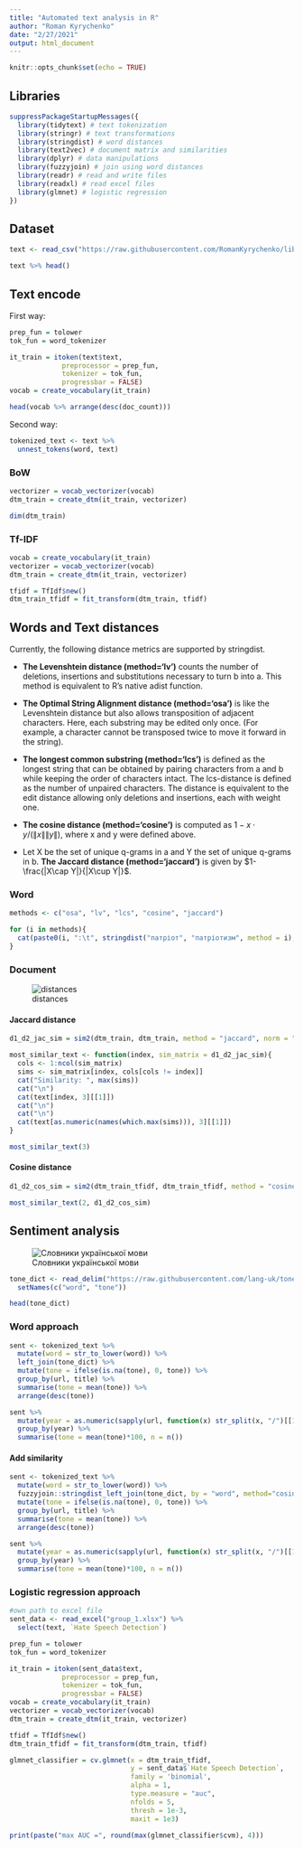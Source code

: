 ```yaml
---
title: "Automated text analysis in R"
author: "Roman Kyrychenko"
date: "2/27/2021"
output: html_document
---
```


```r
knitr::opts_chunk$set(echo = TRUE)
```

## Libraries

```r
suppressPackageStartupMessages({
  library(tidytext) # text tokenization
  library(stringr) # text transformations
  library(stringdist) # word distances
  library(text2vec) # document matrix and similarities
  library(dplyr) # data manipulations
  library(fuzzyjoin) # join using word distances
  library(readr) # read and write files
  library(readxl) # read excel files
  library(glmnet) # logistic regression
})
```

## Dataset

```r
text <- read_csv("https://raw.githubusercontent.com/RomanKyrychenko/library/master/data/pravda_sample.csv")

text %>% head()
```

## Text encode

First way:

```r
prep_fun = tolower
tok_fun = word_tokenizer

it_train = itoken(text$text, 
             preprocessor = prep_fun, 
             tokenizer = tok_fun, 
             progressbar = FALSE)
vocab = create_vocabulary(it_train)

head(vocab %>% arrange(desc(doc_count)))
```

Second way:

```r
tokenized_text <- text %>%
  unnest_tokens(word, text)
```

### BoW

```r
vectorizer = vocab_vectorizer(vocab)
dtm_train = create_dtm(it_train, vectorizer)

dim(dtm_train)
```

### Tf-IDF

```r
vocab = create_vocabulary(it_train)
vectorizer = vocab_vectorizer(vocab)
dtm_train = create_dtm(it_train, vectorizer)

tfidf = TfIdf$new()
dtm_train_tfidf = fit_transform(dtm_train, tfidf)
```

## Words and Text distances

Currently, the following distance metrics are supported by stringdist.

- **The Levenshtein distance (method='lv')** counts the number of deletions, insertions and substitutions necessary to turn b into a. This method is equivalent to R's native adist function.

- **The Optimal String Alignment distance (method='osa')** is like the Levenshtein distance but also allows transposition of adjacent characters. Here, each substring may be edited only once. (For example, a character cannot be transposed twice to move it forward in the string).

- **The longest common substring (method='lcs')** is defined as the longest string that can be obtained by pairing characters from a and b while keeping the order of characters intact. The lcs-distance is defined as the number of unpaired characters. The distance is equivalent to the edit distance allowing only deletions and insertions, each with weight one.

- **The cosine distance (method='cosine')** is computed as $1-x\cdot y/(\|x\|\|y\|)$, where x and y were defined above.

- Let X be the set of unique q-grams in a and Y the set of unique q-grams in b. **The Jaccard distance (method='jaccard')** is given by $1-\frac{|X\cap Y|}{|X\cup Y|}$.

### Word

```r
methods <- c("osa", "lv", "lcs", "cosine", "jaccard")

for (i in methods){
  cat(paste0(i, ":\t", stringdist("патріот", "патріотизм", method = i), "\n"))
}
```

### Document

![distances](distances.jpg)

#### Jaccard distance

```r
d1_d2_jac_sim = sim2(dtm_train, dtm_train, method = "jaccard", norm = "none")
```

```r
most_similar_text <- function(index, sim_matrix = d1_d2_jac_sim){
  cols <- 1:ncol(sim_matrix)
  sims <- sim_matrix[index, cols[cols != index]]
  cat("Similarity: ", max(sims))
  cat("\n")
  cat(text[index, 3][[1]])
  cat("\n")
  cat("\n")
  cat(text[as.numeric(names(which.max(sims))), 3][[1]])
}

most_similar_text(3)
```

#### Cosine distance

```r
d1_d2_cos_sim = sim2(dtm_train_tfidf, dtm_train_tfidf, method = "cosine", norm = "l2")
```

```r
most_similar_text(2, d1_d2_cos_sim)
```

## Sentiment analysis

![Словники української мови](https://lang.org.ua/uk/dictionaries/)

```r
tone_dict <- read_delim("https://raw.githubusercontent.com/lang-uk/tone-dict-uk/master/tone-dict-uk.tsv", delim = "\t", col_names = F) %>% 
  setNames(c("word", "tone"))

head(tone_dict)
```

### Word approach

```r
sent <- tokenized_text %>% 
  mutate(word = str_to_lower(word)) %>% 
  left_join(tone_dict) %>% 
  mutate(tone = ifelse(is.na(tone), 0, tone)) %>% 
  group_by(url, title) %>% 
  summarise(tone = mean(tone)) %>% 
  arrange(desc(tone))
```

```r
sent %>% 
  mutate(year = as.numeric(sapply(url, function(x) str_split(x, "/")[[1]][6]))) %>% 
  group_by(year) %>% 
  summarise(tone = mean(tone)*100, n = n())
```

#### Add similarity

```r
sent <- tokenized_text %>% 
  mutate(word = str_to_lower(word)) %>% 
  fuzzyjoin::stringdist_left_join(tone_dict, by = "word", method="cosine", max_dist = 0.1) %>% 
  mutate(tone = ifelse(is.na(tone), 0, tone)) %>% 
  group_by(url, title) %>% 
  summarise(tone = mean(tone)) %>% 
  arrange(desc(tone))
```

```r
sent %>% 
  mutate(year = as.numeric(sapply(url, function(x) str_split(x, "/")[[1]][5]))) %>% 
  group_by(year) %>% 
  summarise(tone = mean(tone)*100, n = n())
```

### Logistic regression approach

```r
#own path to excel file
sent_data <- read_excel("group_1.xlsx") %>% 
  select(text, `Hate Speech Detection`)
```

```r
prep_fun = tolower
tok_fun = word_tokenizer

it_train = itoken(sent_data$text, 
             preprocessor = prep_fun, 
             tokenizer = tok_fun, 
             progressbar = FALSE)
vocab = create_vocabulary(it_train)
vectorizer = vocab_vectorizer(vocab)
dtm_train = create_dtm(it_train, vectorizer)

tfidf = TfIdf$new()
dtm_train_tfidf = fit_transform(dtm_train, tfidf)
```

```r
glmnet_classifier = cv.glmnet(x = dtm_train_tfidf, 
                              y = sent_data$`Hate Speech Detection`, 
                              family = 'binomial', 
                              alpha = 1,
                              type.measure = "auc",
                              nfolds = 5,
                              thresh = 1e-3,
                              maxit = 1e3)
```

```r
print(paste("max AUC =", round(max(glmnet_classifier$cvm), 4)))
```

